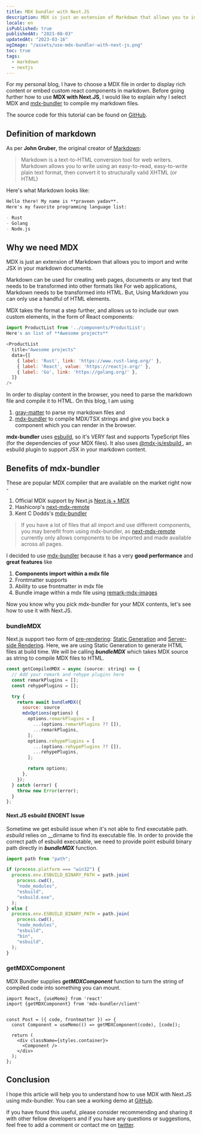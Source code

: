 ```yaml
---
title: MDX bundler with Next.JS
description: MDX is just an extension of Markdown that allows you to import and write JSX in your markdown documents.
locale: en
isPublished: true
publishedAt: "2021-08-03"
updatedAt: "2023-03-16"
ogImage: "/assets/use-mdx-bundler-with-next-js.png"
toc: true
tags:
  - markdown
  - nextjs
---
```


For my personal blog, I have to choose a MDX file in order to display rich content or embed custom react components in markdown. Before going further how to use **MDX with Next.JS**, I would like to explain why I select MDX and [mdx-bundler](https://github.com/kentcdodds/mdx-bundler) to compile my markdown files.

The source code for this tutorial can be found on [GitHub](https://github.com/pyadav/use-mdx-bundler-with-next-js).

## Definition of markdown

As per **John Gruber**, the original creator of [Markdown](https://daringfireball.net/projects/markdown/):

> Markdown is a text-to-HTML conversion tool for web writers. Markdown allows you to write using an easy-to-read, easy-to-write plain text format, then convert it to structurally valid XHTML (or HTML)

Here's what Markdown looks like:

```md
Hello there! My name is **praveen yadav**.
Here's my favorite programming language list:

- Rust
- Golang
- Node.js
```

## Why we need MDX

MDX is just an extension of Markdown that allows you to import and write JSX in your markdown documents.

Markdown can be used for creating web pages, documents or any text that needs to be transformed into other formats like For web applications, Markdown needs to be transformed into HTML. But, Using Markdown you can only use a handful of HTML elements.

MDX takes the format a step further, and allows us to include our own custom elements, in the form of React components:

```js
import ProductList from '../components/ProductList';
Here's an list of **Awesome projects**

<ProductList
  title="Awesome projects"
  data={[
    { label: 'Rust', link: 'https://www.rust-lang.org/' },
    { label: 'React', value: 'https://reactjs.org/' },
    { label: 'Go', link: 'https://golang.org/' },
  ]}
/>
```

In order to display content in the browser, you need to parse the markdown file and compile it to HTML. On this blog, I am using

1. [gray-matter](https://github.com/jonschlinkert/gray-matter) to parse my markdown files and
2. [mdx-bundler](https://github.com/kentcdodds/mdx-bundler) to compile MDX/TSX strings and give you back a component which you can render in the browser.

**mdx-bundler** uses [esbuild](https://esbuild.github.io/), so it's VERY fast and supports TypeScript files (for the dependencies of your MDX files). It also uses [@mdx-js/esbuild
](https://github.com/mdx-js/mdx), an esbuild plugin to support JSX in your markdown content.

## Benefits of mdx-bundler

These are popular MDX compiler that are available on the market right now -

1. Official MDX support by Next.js [Next.js + MDX](https://www.npmjs.com/package/@next/mdx)
2. Hashicorp's [next-mdx-remote](https://github.com/hashicorp/next-mdx-remote)
3. Kent C Dodds's [mdx-bundler](https://github.com/kentcdodds/mdx-bundler)

> If you have a lot of files that all import and use different components, you may benefit from using mdx-bundler, as [next-mdx-remote](https://github.com/hashicorp/next-mdx-remote) currently only allows components to be imported and made available across all pages.

I decided to use [mdx-bundler](https://github.com/kentcdodds/mdx-bundler) because it has a very **good performance** and **great features** like

1. **Components import within a mdx file**
2. Frontmatter supports
3. Ability to use frontmatter in mdx file
4. Bundle image within a mdx file using [remark-mdx-images](https://www.npmjs.com/package/remark-mdx-images)

Now you know why you pick mdx-bundler for your MDX contents, let's see how to use it with Next.JS.

### bundleMDX

Next.js support two form of [pre-rendering](https://nextjs.org/docs/basic-features/pages#pre-rendering): [Static Generation](https://nextjs.org/docs/basic-features/pages#static-generation-with-data) and [Server-side Rendering](https://nextjs.org/docs/basic-features/pages#server-side-rendering). Here, we are using Static Generation to generate HTML files at build time. We will be calling **_bundleMDX_** which takes MDX source as string to compile MDX files to HTML.

```js
const getCompiledMDX = async (source: string) => {
  // Add your remark and rehype plugins here
  const remarkPlugins = [];
  const rehypePlugins = [];

  try {
    return await bundleMDX({
      source: source
      mdxOptions(options) {
        options.remarkPlugins = [
          ...(options.remarkPlugins ?? []),
          ...remarkPlugins,
        ];
        options.rehypePlugins = [
          ...(options.rehypePlugins ?? []),
          ...rehypePlugins,
        ];

        return options;
      },
    });
  } catch (error) {
    throw new Error(error);
  }
};
```

#### Next.JS esbuild ENOENT Issue

Sometime we get esbuild issue when it's not able to find executable path. _esbuild_ relies on \_\_dirname to find its executable file. In order to provide the correct path of esbuild executable, we need to provide point esbuild binary path directly in **_bundleMDX_** function.

```js
import path from "path";

if (process.platform === "win32") {
  process.env.ESBUILD_BINARY_PATH = path.join(
    process.cwd(),
    "node_modules",
    "esbuild",
    "esbuild.exe",
  );
} else {
  process.env.ESBUILD_BINARY_PATH = path.join(
    process.cwd(),
    "node_modules",
    "esbuild",
    "bin",
    "esbuild",
  );
}
```

### getMDXComponent

MDX Bundler supplies **_getMDXComponent_** function to turn the string of compiled code into something you can mount.

```JS
import React, {useMemo} from 'react'
import {getMDXComponent} from 'mdx-bundler/client'


const Post = ({ code, frontmatter }) => {
  const Component = useMemo(() => getMDXComponent(code), [code]);

  return (
    <div className={styles.container}>
      <Component />
    </div>
  );
};
```

## Conclusion

I hope this article will help you to understand how to use MDX with Next.JS using mdx-bundler. You can see a working demo at [GitHub](https://github.com/pyadav/use-mdx-bundler-with-next-js).

If you have found this useful, please consider recommending and sharing it with other fellow developers and if you have any questions or suggestions, feel free to add a comment or contact me on [twitter](https://twitter.com/osfreak).
